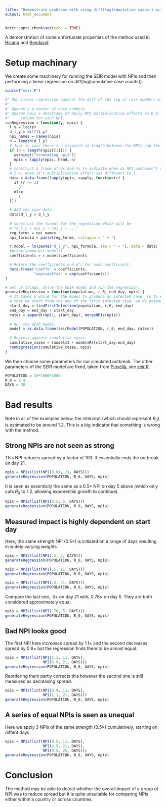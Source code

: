 ```yaml
---
title: "Demonstrate problems with using diff(log(cumulative cases)) with NPIs"
output: html_document
---
```


```r
knitr::opts_chunk$set(echo = TRUE)
```

A demonstration of some unfortunate properties of the method used in
[Hsiang](https://onlinelibrary.wiley.com/doi/full/10.1111/eci.13553) and
[Bendavid](https://onlinelibrary.wiley.com/doi/full/10.1111/eci.13484)

# Setup machinary

We create some machinery for running the SEIR model with NPIs and then
performing a linear regression on diff(log(cumulative case counts)).

```r
source("seir.R")

#' Run linear regression against the diff of the log of case numbers with NPIs.
#' 
#' @param y a vector of case numbers
#' @param npis a dataframe of daily NPI multiplicative effects on R_0, one
#'     column for each NPI.
runRegression = function(y, npis) {
  l_y = log(y)
  d_l_y = diff(l_y)
  npi_names = names(npis)
  n = length(d_l_y)
  # Just in case there's a mismatch in length between the NPIs and the case data
  if (n < length(npis[[1]])) {
    warning(("truncating npis"))
    npis = lapply(npis, head, n)
  }
  # Construct a frame of 0s and 1s to indicate when an NPI was/wasn't active
  # I.e. when it's multiplicative effect was different to 1.
  data = data.frame(lapply(npis, sapply, function(r) {
    if (r == 1)
      0
    else
      1
  }))

  # Add the case data.  
  data$d_l_y = d_l_y
  
  # Construct the format for the regression which will be
  # "d_l_y = npi_1 + npi_2 + ..."
  reg_terms = npi_names
  npi_formula = paste(reg_terms, collapse = " + ")

  r.model = lm(paste("d_l_y", npi_formula, sep = " ~ "), data = data)
  #print(summary(r.model))
  coefficients = r.model$coefficients

  # Return the coefficients and e^c for each coefficient.
  data.frame("coeffs" = coefficients,
             "exp(coeffs)" = exp(coefficients))
}

# Set up things, solve the SEIR model and run the regression.
generateRegression = function(population, r_0, end_day, npis) {
  # It takes a while for the model to produce an infected case, so to ensure
  # that we start from the day of the first infected case, we do extend things.
  start_day = findFirstInfection(population, r_0, end_day)
  end_day = end_day + start_day
  rates = append(rep(1, start_day), mergeNPIs(npis))
  
  # Run the SEIR model.
  model = as.data.frame(seirModel(POPULATION, r_0, end_day, rates))
  
  # Regress against cumulative cases.
  cumulative_cases = (model$I + model$R)[start_day:end_day]
  runRegression(cumulative_cases, npis)
}

```

We then choose some parameters for our simulated outbreak.
The other parameters of the SEIR model are fixed,
taken from [Piovella](https://www.ncbi.nlm.nih.gov/pmc/articles/PMC7445013/),
see [seir.R](./seir.R).

```r
POPULATION = 10*1000*1000
R_0 = 2.4
DAYS = 30

```

# Bad results

Note in all of the examples below, the intercept (which should represent $R_0$) is estimated to be around $1.2$.
This is a big indicator that something is wrong with the method.

## Strong NPIs are not seen as strong

This NPI reduces spread by a factor of $100$.
It essentially ends the outbreak on day 21.

```r
npis = NPIs(list(NPI(0.01, 21, DAYS)))
generateRegression(POPULATION, R_0, DAYS, npis)
```
It is seen as essentially the same
as a $0.5\times$ NPI on day 5 above
(which only cuts $R_0$ to $1.2$,
allowing exponential growth to continue).

```r
npis = NPIs(list(NPI(0.5, 5, DAYS)))
generateRegression(POPULATION, R_0, DAYS, npis)
```

## Measured impact is highly dependent on start day

Here, the same strength NPI ($0.5\times$) is initiated on a range of days
resulting in widely varying weights

```r
npis = NPIs(list(NPI(.5, 5, DAYS)))
generateRegression(POPULATION, R_0, DAYS, npis)
```
```r
npis = NPIs(list(NPI(.5, 11, DAYS)))
generateRegression(POPULATION, R_0, DAYS, npis)
```
```r
npis = NPIs(list(NPI(.5, 21, DAYS)))
generateRegression(POPULATION, R_0, DAYS, npis)
```
Compare the last one, $.5\times$ on day 21 with, $0.78\times$ on day 5.
They are both considered approximately equal.

```r
npis = NPIs(list(NPI(.78, 5, DAYS)))
generateRegression(POPULATION, R_0, DAYS, npis)
```

## Bad NPI looks good

The first NPI here *increases* spread by $1.1\times$ 
and the second decreases spread by $0.9\times$
but the regression finds them to be almost equal.
```r
npis = NPIs(list(NPI(1.1, 11, DAYS),
                 NPI(0.9, 21, DAYS)))
generateRegression(POPULATION, R_0, DAYS, npis)
```

Reordering them partly corrects this
however the second one is still measured as decreasing spread.

```r
npis = NPIs(list(NPI(0.9, 11, DAYS),
                 NPI(1.1, 21, DAYS)))
generateRegression(POPULATION, R_0, DAYS, npis)
```

## A series of equal NPIs is seen as unequal

Here we apply 3 NPIs of the same strength ($0.5\times$) cumulatively,
starting on diffent days.

```r
npis = NPIs(list(NPI(0.5, 11, DAYS), 
                 NPI(0.5, 21, DAYS), 
                 NPI(0.5, 25, DAYS)))
generateRegression(POPULATION, R_0, DAYS, npis)
```

# Conclusion

The method may be able to detect whether the overall impact
of a group of NPI was to reduce spread
but it is quite unsuitable for comparing NPIs
either within a country or across countries.
